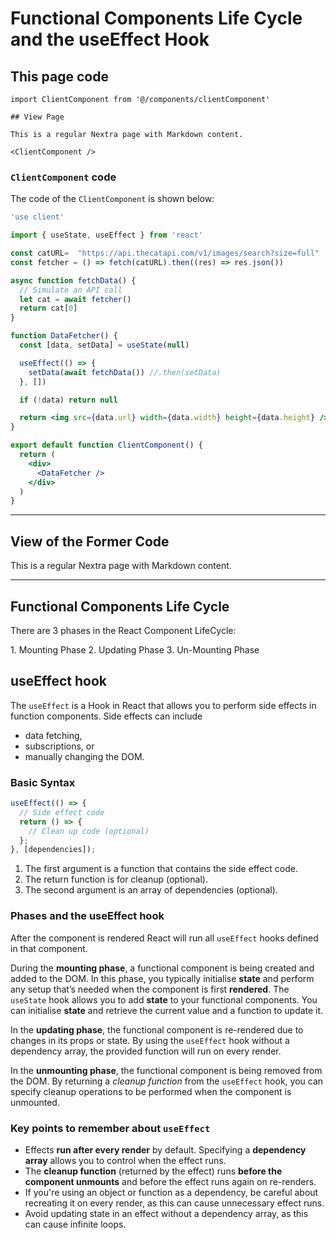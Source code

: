 
# Functional Components Life Cycle and the useEffect Hook

## This page code

````mdx 
import ClientComponent from '@/components/clientComponent'

## View Page

This is a regular Nextra page with Markdown content.

<ClientComponent />
````

### `ClientComponent` code

The code of the `ClientComponent` is shown below:

```jsx
'use client'

import { useState, useEffect } from 'react'

const catURL=  "https://api.thecatapi.com/v1/images/search?size=full"
const fetcher = () => fetch(catURL).then((res) => res.json())

async function fetchData() {
  // Simulate an API call
  let cat = await fetcher()
  return cat[0]
}

function DataFetcher() {
  const [data, setData] = useState(null)

  useEffect(() => {
    setData(await fetchData()) //.then(setData)
  }, [])

  if (!data) return null

  return <img src={data.url} width={data.width} height={data.height} />
}

export default function ClientComponent() {
  return (  
    <div>
      <DataFetcher />
    </div>
  )
}
```

--- 

## View of the Former Code 

This is a regular Nextra page with Markdown content.

<ClientComponent />

--- 

## Functional Components Life Cycle 

There are 3 phases in the React Component LifeCycle:

<Callout type="info">
1. Mounting Phase
2. Updating Phase
3. Un-Mounting Phase
</Callout>

## useEffect hook

The `useEffect` is a Hook in React that allows you to perform side effects in function components. 
Side effects can include 

- data fetching, 
- subscriptions, or 
- manually changing the DOM. 

### Basic Syntax

```javascript
useEffect(() => {
  // Side effect code
  return () => {
    // Clean up code (optional)
  };
}, [dependencies]);
```


1. The first argument is a function that contains the side effect code.
2. The return function is for cleanup (optional).
3. The second argument is an array of dependencies (optional).

### Phases and the useEffect hook

After the component is rendered React will run all `useEffect` hooks defined in that component.

During the **mounting phase**, a functional component is being created and added to the DOM. 
In this phase, you typically initialise **state** and perform any setup that’s needed when 
the component is first **rendered**. 
The `useState` hook allows you to add **state** to your functional components. 
You can initialise **state** and retrieve the current value and a function to update it.

In the **updating phase**, the functional component is re-rendered due to changes in its props or state. 
By using the `useEffect` hook without a dependency array, 
the provided function will run on every render.

In the **unmounting phase**, the functional component is being removed from the DOM. 
By returning a *cleanup function* from the `useEffect` hook, you can specify 
cleanup operations to be performed when the component is unmounted.

### Key points to remember about `useEffect`

- Effects **run after every render** by default. Specifying a **dependency array** allows you to control when the effect runs.
- The **cleanup function** (returned by the effect) runs **before the component unmounts** and before the effect runs again on re-renders.
- If you're using an object or function as a dependency, be careful about recreating it on every render, as this can cause unnecessary effect runs.
- Avoid updating state in an effect without a dependency array, as this can cause infinite loops.

